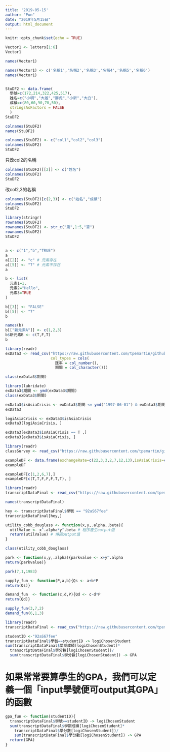 ```yaml
---
title: '2019-05-15'
author: "Pun"
date: "2019年5月15日"
output: html_document
---
```


```r
knitr::opts_chunk$set(echo = TRUE)
```

```r
Vector1 <- letters[1:6]
Vector1

names(Vector1)
```

```r
names(Vector1) <- c('名稱1','名稱2','名稱3','名稱4','名稱5','名稱6')
names(Vector1)
```

```r




```


```r
StuDF2 <- data.frame(
  學號=c(172,214,322,425,517),
  姓名=c("小明","大雄","胖虎","小新","大白"),
  成績=c(80,60,90,70,50),
  stringsAsFactors = FALSE
  )
StuDF2 
```

```r
colnames(StuDF2)
names(StuDF2)
```

```r
colnames(StuDF2) <- c("col1","col2","col3")
colnames(StuDF2)
StuDF2
```
只改col2的名稱

```r
colnames(StuDF2)[[2]] <- c("姓名")
colnames(StuDF2)
StuDF2
```

改col2,3的名稱
```r
colnames(StuDF2)[c(2,3)] <- c("姓名","成績")
colnames(StuDF2)
StuDF2
```

```r
library(stringr)
rownames(StuDF2)
rownames(StuDF2) <- str_c("第",1:5,"筆")
rownames(StuDF2)
StuDF2
```

## 
```r
a <- c("1","b","TRUE")
a
a[[2]] <- "c" # 元素存在
a[[5]] <- "7" # 元素不存在
a
```


```r
b <- list(
  元素1=1,
  元素2="Hello",
  元素3=TRUE
)
```

```r
b[[3]] <- "FALSE"
b[[5]] <- "7"
b
```

```r
names(b)
b[["新元素A"]] <- c(1,2,3)
b$新元素B <- c(T,F,T)
b
```

```r
library(readr)
exData3 <- read_csv("https://raw.githubusercontent.com/tpemartin/github-data/master/exData3.csv",
                    col_types = cols(
                      匯率 = col_number(),
                      期間 = col_character()))
```

```r
class(exData3$期間)
```

```r
library(lubridate)
exData3$期間 <- ymd(exData3$期間)
class(exData3$期間)
```

```r
exData3$isAsiaCrisis <- exData3$期間 <= ymd("1997-06-01") & exData3$期間 >= ymd("1998-12-01")
exData3
```

```r
logiAsiaCrisis <- exData3$isAsiaCrisis
exData3[logiAsiaCrisis, ]

```

```r
exData3[exData3$isAsiaCrisis == T ,]
exData3[exData3$isAsiaCrisis, ]
```

```r
library(readr)
classSurvey <- read_csv("https://raw.githubusercontent.com/tpemartin/github-data/master/classSurvey.csv")
```

```r
exampleDF <- data.frame(exchangeRate=c(22,3,3,2,7,12,13),isAsiaCrisis=c(T,T,F,F,F,T,T))
exampleDF
```

```r
exampleDF[c(1,2,6,7),]
exampleDF[c(T,T,F,F,F,T,T), ]
```


```r
library(readr)
transcriptDataFinal <- read_csv("https://raw.githubusercontent.com/tpemartin/github-data/master/transcriptDataFinal.csv")
```
```r
names(transcriptDataFinal)
```

```r
hey <- transcriptDataFinal$學號 == "92aS67fee"
transcriptDataFinal[hey,]
```

```r
utility_cobb_douglass <- function(x,y,.alpha,.beta){
  utilValue <- x^.alpha*y^.beta # 程序產生output值
  return(utilValue) # 傳回output值
}
```

```r
class(utility_cobb_douglass)

```

```r
park <- function(x,y,.alpha){parkvalue <- x+y^.alpha
return(parkvalue)}
```


```r
park(7,1,1983)
```

```r
supply_fun <- function(P,a,b){Qs <- a+b*P
return(Qs)}

demand_fun  <- function(c,d,P){Qd <- c-d*P
return(Qd)}

```

```r
supply_fun(3,7,2)
demand_fun(6,1,3)
```

```r
library(readr)
transcriptDataFinal <- read_csv("https://raw.githubusercontent.com/tpemartin/github-data/master/transcriptDataFinal.csv")
```

```r
studentID <-"92aS67fee" 
transcriptDataFinal$學號==studentID -> logiChosenStudent
sum(transcriptDataFinal$學期成績[logiChosenStudent]*
  transcriptDataFinal$學分數[logiChosenStudent])/
  sum(transcriptDataFinal$學分數[logiChosenStudent]) -> GPA
```

# 如果常常要算學生的GPA，我們可以定義一個「input學號便可output其GPA」的函數
```r
gpa_fun <- function(studentID){
  transcriptDataFinal$學號==studentID -> logiChosenStudent
  sum(transcriptDataFinal$學期成績[logiChosenStudent]*
    transcriptDataFinal$學分數[logiChosenStudent])/
    sum(transcriptDataFinal$學分數[logiChosenStudent]) -> GPA
  return(GPA)
}
```
